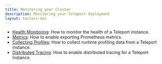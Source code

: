 ```yaml
---
title: Monitoring your Cluster
description: Monitoring your Teleport deployment
layout: tocless-doc
---
```


- [Health Monitoring](./diagnostics/monitoring.mdx): How to monitor the health of a Teleport instance.
- [Metrics](./diagnostics/metrics.mdx): How to enable exporting Prometheus metrics.
- [Collecting Profiles](./diagnostics/profiles.mdx): How to collect runtime profiling data from a Teleport instance.
- [Distributed Tracing](./diagnostics/tracing.mdx): How to enable distributed tracing for a Teleport instance.